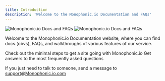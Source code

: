 ```yaml
---
title: Introduction
description: 'Welcome to the Monophonic.io Documentation and FAQs'
---
```


<img
  className="block dark:hidden"
  src="/images/intro.png"
  alt="Monophonic.io Docs and FAQs"
/>
<img
  className="hidden dark:block"
  src="/images/intro.png"
  alt="Monophonic.io Docs and FAQs"
/>

Welcome to the Monophonic.io Documentation website, where you can find docs (obvs), FAQs, and walkthroughs of various features of our service.

<CardGroup cols={2}>
  <Card
    title="Quickstart"
    icon="rabbit-running"
    href="/quickstart"
  >
    Check out the minimal steps to get a site going with Monophonic.io
  </Card>
  <Card
    title="FAQs"
    icon="comment-question"
    href="/faqs"
  >
    Get answers to the most frequently asked questions
  </Card>
</CardGroup>

<Note>If you just need to talk to someone, send a message to support@Monophonic.io.com</Note>